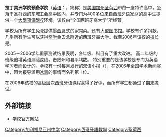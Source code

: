 '''拉丁美洲学院预备学院'''（[[英语|英语]]：{{lang|en|Latino College Preparatory Academy}}，简称{{lang|en|LCPA}}）是[[美国|美国]][[加州|加州]][[圣荷西|圣荷西]]市的一座特许高中，坐落于圣荷西的东城工会高中区内，并专门为400多位来自[[西班牙语|西班牙语]]家庭的高中生提供一个[[大學預備學校|大學預備學校]]环境。该校由“全国西班牙裔大学”所经营。

学校为所有学生免费提供[[墨西哥|墨西哥]]式的家常菜。还有大型[[图书馆|图书馆]]。学校有许多捐款，几乎所有学生可以获得[[奖学金|奖学金]]去念附近的西班牙裔大学。截至2006年该校的[[校长|校长]]是{{lang|en|Jesse Barajas}}。

2005－2006学年国家测试结果表明，各年级、科目有了重大改进。 高二年级的班级倍增英语测验成绩，击败州和县平均数。 特别重要的是该学校是专门为英语学习者而设计的。学校有一份每月发行的双语小报（{{lang|es|AQUI LCPA}}），在2006年全国学术新闻奖中，因为报导滥用[[甲基苯丙胺|冰毒]]的事情而名列第十位。

在2006年该校的高级层次西班牙语课程赢得了好评，而所有学生都通过了[[期末考试|期末考试]]。

==外部链接==
*[https://web.archive.org/web/20070310144401/http://www.nhu.edu/lcpa/index.htm 学校官方网站]

[[Category:加利福尼亚州中学|Category:加利福尼亚州中学]]
[[Category:西班牙語教學|Category:西班牙語教學]]
[[Category:聖荷西|Category:聖荷西]]